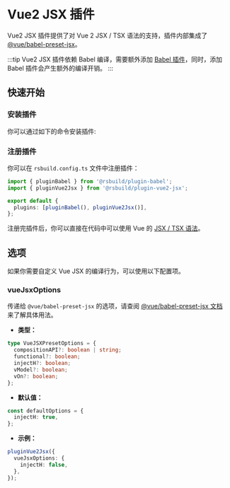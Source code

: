 # Vue2 JSX 插件

Vue2 JSX 插件提供了对 Vue 2 JSX / TSX 语法的支持，插件内部集成了 [@vue/babel-preset-jsx](https://github.com/vuejs/jsx-vue2)。

:::tip
Vue2 JSX 插件依赖 Babel 编译，需要额外添加 [Babel 插件](/plugins/list/plugin-babel)，同时，添加 Babel 插件会产生额外的编译开销。
:::

## 快速开始

### 安装插件

你可以通过如下的命令安装插件:


<PackageManagerTabs command="add @rsbuild/plugin-vue2-jsx -D" />

### 注册插件

你可以在 `rsbuild.config.ts` 文件中注册插件：

```ts title="rsbuild.config.ts"
import { pluginBabel } from '@rsbuild/plugin-babel';
import { pluginVue2Jsx } from '@rsbuild/plugin-vue2-jsx';

export default {
  plugins: [pluginBabel(), pluginVue2Jsx()],
};
```


注册完插件后，你可以直接在代码中可以使用 Vue 的 [JSX / TSX 语法](https://github.com/vuejs/jsx-vue2)。

## 选项

如果你需要自定义 Vue JSX 的编译行为，可以使用以下配置项。

### vueJsxOptions

传递给 `@vue/babel-preset-jsx` 的选项，请查阅 [@vue/babel-preset-jsx 文档](https://github.com/vuejs/jsx-vue2) 来了解具体用法。

- **类型：**

```ts
type VueJSXPresetOptions = {
  compositionAPI?: boolean | string;
  functional?: boolean;
  injectH?: boolean;
  vModel?: boolean;
  vOn?: boolean;
};
```

- **默认值：**

```ts
const defaultOptions = {
  injectH: true,
};
```

- **示例：**

```ts
pluginVue2Jsx({
  vueJsxOptions: {
    injectH: false,
  },
});
```
